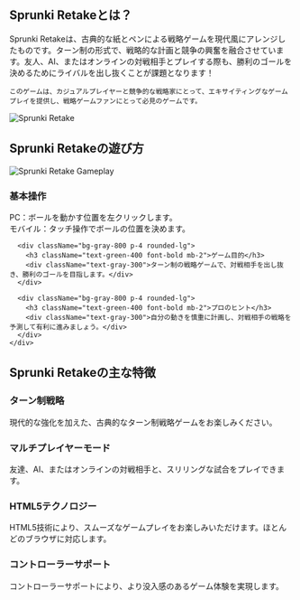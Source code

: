 ## Sprunki Retakeとは？

<div className="flex flex-col md:flex-row items-center gap-8">
  <div className="w-full md:w-1/2 text-xl">
    Sprunki Retakeは、古典的な紙とペンによる戦略ゲームを現代風にアレンジしたものです。ターン制の形式で、戦略的な計画と競争の興奮を融合させています。友人、AI、またはオンラインの対戦相手とプレイする際も、勝利のゴールを決めるためにライバルを出し抜くことが課題となります！

    このゲームは、カジュアルプレイヤーと競争的な戦略家にとって、エキサイティングなゲームプレイを提供し、戦略ゲームファンにとって必見のゲームです。
  </div>
  <div className="w-full md:w-1/2 flex justify-center items-center">
    <img 
      src="https://sprunkiretake.fun/game_screenshot.webp" 
      alt="Sprunki Retake" 
      className="w-4/5 h-auto"
    />
  </div>
</div>

## Sprunki Retakeの遊び方

<div className="flex flex-col md:flex-row items-center gap-8">
  <div className="w-full md:w-1/2">
    <img 
      src="https://sprunkiretake.fun/game_screenshot.webp" 
      alt="Sprunki Retake Gameplay" 
      className="w-4/5 h-auto mx-auto"
    />
  </div>
  <div className="w-full md:w-1/2">
    <div className="grid grid-cols-1 gap-4 mt-0">
      <div className="bg-gray-800 p-4 rounded-lg">
        <h3 className="text-green-400 font-bold mb-2">基本操作</h3>
        <div className="text-gray-300">
          PC：ボールを動かす位置を左クリックします。<br/>
          モバイル：タッチ操作でボールの位置を決めます。
        </div>
      </div>

      <div className="bg-gray-800 p-4 rounded-lg">
        <h3 className="text-green-400 font-bold mb-2">ゲーム目的</h3>
        <div className="text-gray-300">ターン制の戦略ゲームで、対戦相手を出し抜き、勝利のゴールを目指します。</div>
      </div>

      <div className="bg-gray-800 p-4 rounded-lg">
        <h3 className="text-green-400 font-bold mb-2">プロのヒント</h3>
        <div className="text-gray-300">自分の動きを慎重に計画し、対戦相手の戦略を予測して有利に進みましょう。</div>
      </div>
    </div>
  </div>
</div>

## Sprunki Retakeの主な特徴

<div className="grid grid-cols-1 md:grid-cols-2 gap-4">
  <div className="bg-gray-800 p-4 rounded-lg">
    <h3 className="text-green-400 font-bold mb-2">ターン制戦略</h3>
    <div className="text-gray-300">現代的な強化を加えた、古典的なターン制戦略ゲームをお楽しみください。</div>
  </div>

  <div className="bg-gray-800 p-4 rounded-lg">
    <h3 className="text-green-400 font-bold mb-2">マルチプレイヤーモード</h3>
    <div className="text-gray-300">友達、AI、またはオンラインの対戦相手と、スリリングな試合をプレイできます。</div>
  </div>

  <div className="bg-gray-800 p-4 rounded-lg">
    <h3 className="text-green-400 font-bold mb-2">HTML5テクノロジー</h3>
    <div className="text-gray-300">HTML5技術により、スムーズなゲームプレイをお楽しみいただけます。ほとんどのブラウザに対応します。</div>
  </div>

  <div className="bg-gray-800 p-4 rounded-lg">
    <h3 className="text-green-400 font-bold mb-2">コントローラーサポート</h3>
    <div className="text-gray-300">コントローラーサポートにより、より没入感のあるゲーム体験を実現します。</div>
  </div>
</div>